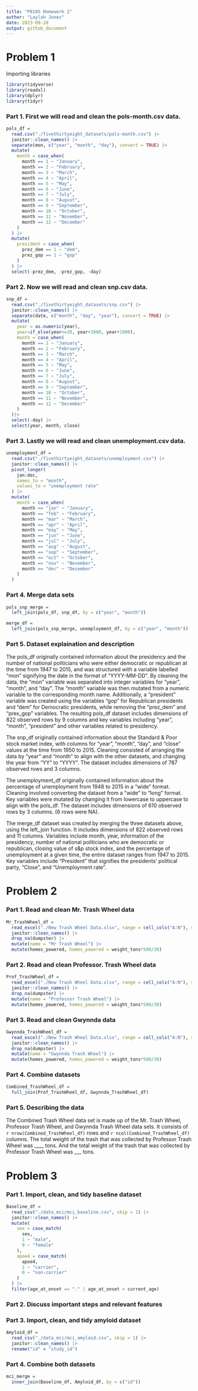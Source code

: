 ```yaml
---
title: "P8105 Homework 2"
author: "Laylah Jones"
date: 2023-09-28
output: github_document
---
```


# Problem 1

Importing libraries

```r
library(tidyverse)
library(readxl)
library(dplyr)
library(tidyr)
```


### Part 1. First we will read and clean the pols-month.csv data.

```r

pols_df = 
  read.csv("./fivethirtyeight_datasets/pols-month.csv") |>
  janitor::clean_names() |>
  separate(mon, c("year", "month", "day"), convert = TRUE) |>
  mutate(
    month = case_when(
      month == 1 ~ "January",
      month == 2 ~ "February",
      month == 3 ~ "March",
      month == 4 ~ "April",
      month == 5 ~ "May",
      month == 6 ~ "June",
      month == 7 ~ "July",
      month == 8 ~ "August",
      month == 9 ~ "September",
      month == 10 ~ "October",
      month == 11 ~ "November",
      month == 12 ~ "December"
    )
  ) |>
  mutate(
    president = case_when(
      prez_dem == 1 ~ "dem",
      prez_gop == 1 ~ "gop"
    )
  ) |>
  select(-prez_dem, -prez_gop, -day)
```

### Part 2. Now we will read and clean snp.csv data.
```r
snp_df = 
  read.csv("./fivethirtyeight_datasets/snp.csv") |>
  janitor::clean_names() |>
  separate(date, c("month", "day", "year"), convert = TRUE) |>
  mutate(
    year = as.numeric(year),
    year=if_else(year<=20, year+2000, year+1900),
    month = case_when(
      month == 1 ~ "January",
      month == 2 ~ "February",
      month == 3 ~ "March",
      month == 4 ~ "April",
      month == 5 ~ "May",
      month == 6 ~ "June",
      month == 7 ~ "July",
      month == 8 ~ "August",
      month == 9 ~ "September",
      month == 10 ~ "October",
      month == 11 ~ "November",
      month == 12 ~ "December"
    )
  )|>
  select(-day) |>
  select(year, month, close)
```

### Part 3. Lastly we will read and clean unemployment.csv data.
```r
unemployment_df = 
  read.csv("./fivethirtyeight_datasets/unemployment.csv") |>
  janitor::clean_names() |>
  pivot_longer(
    jan:dec,
    names_to = "month",
    values_to = "unemployment rate"
  ) |>
  mutate(
    month = case_when(
      month == "jan" ~ "January",
      month == "feb" ~ "February",
      month == "mar" ~ "March",
      month == "apr" ~ "April",
      month == "may" ~ "May",
      month == "jun" ~ "June",
      month == "jul" ~ "July",
      month == "aug" ~ "August",
      month == "sep" ~ "September",
      month == "oct" ~ "October",
      month == "nov" ~ "November",
      month == "dec" ~ "December"
    )
  ) 
```

### Part 4. Merge data sets

```r
pols_snp_merge = 
  left_join(pols_df, snp_df, by = c("year", "month"))

merge_df = 
  left_join(pols_snp_merge, unemployment_df, by = c("year", "month"))
```

### Part 5. Dataset explaination and description

The pols_df originally contained information about the presidency and the number of national politicians who were either democratic or republican at the time from 1947 to 2015, and was structured with a variable labelled "mon" signifying the date in the format of "YYYY-MM-DD". By cleaning the data, the "mon" variable was separated into integer variables for "year", "month", and "day". The "month" variable was then mutated from a numeric variable to the corresponding month name. Additionally, a "president" variable was created using the variables "gop" for Republican presidents and "dem" for Democratic presidents, while removing the "prez_dem" and "prex_gop" variables. The resulting pols_df dataset includes dimensions of 822 observed rows by 9 columns and key variables including "year", "month", "president" and other variables related to presidency.

The snp_df originally contained information about the Standard & Poor stock market index, with columns for "year", "month", "day", and "close" values at the time from 1950 to 2015. Cleaning consisted of arranging the data by "year" and "month" to align with the other datasets, and changing the year from "YY" to "YYYY". The dataset includes dimensions of 787 observed rows and 3 columns.

The unemployment_df originally contained information about the percentage of unemployment from 1948 to 2015 in a "wide" format. Cleaning involved converting the dataset from a "wide" to "long" format. Key variables were mutated by changing it from lowercase to uppercase to align with the pols_df. The dataset includes dimensions of 610 observed rows by 3 columns. (6 rows were NA). 

The merge_df dataset was created by merging the three datasets above, using the left_join function. It includes dimensions of 822 observed rows and 11 columns. Variables include month, year, information of the presidency, number of national politicians who are democratic or republican, closing value of s&p stock index, and the percentage of unemployment at a given time, the entire dataset ranges from 1947 to 2015. Key variables include "President" that signifies the presidents' political party, "Close", and "Unemployment rate".


# Problem 2

### Part 1. Read and clean Mr. Trash Wheel data

```r
Mr_TrashWheel_df = 
  read_excel("./New Trash Wheel Data.xlsx", range = cell_cols("A:N"), sheet = "Mr. Trash Wheel") |>
  janitor::clean_names() |>
  drop_na(dumpster) |>
  mutate(name = "Mr Trash Wheel") |>
  mutate(homes_powered, homes_powered = weight_tons*500/30)
```

### Part 2. Read and clean Professor. Trash Wheel data

```r
Prof_TrashWheel_df = 
  read_excel("./New Trash Wheel Data.xlsx", range = cell_cols("A:N"), sheet = "Professor Trash Wheel") |>
  janitor::clean_names() |>
  drop_na(dumpster) |>
  mutate(name = "Professor Trash Wheel") |>
  mutate(homes_powered, homes_powered = weight_tons*500/30)
```

### Part 3. Read and clean Gwynnda data

```r
Gwynnda_TrashWheel_df = 
  read_excel("./New Trash Wheel Data.xlsx", range = cell_cols("A:N"), sheet = "Gwynnda Trash Wheel") |>
  janitor::clean_names() |>
  drop_na(dumpster) |>
  mutate(name = "Gwynnda Trash Wheel") |>
  mutate(homes_powered, homes_powered = weight_tons*500/30)
```

### Part 4. Combine datasets

```r
Combined_TrashWheel_df = 
  full_join(Prof_TrashWheel_df, Gwynnda_TrashWheel_df)
```

### Part 5. Describing the data

The Combined Trash Wheel data set is made up of the Mr. Trash Wheel, Professor Trash Wheel, and Gwynnda Trash Wheel data sets. It consists of `r nrow(Combined_TrashWheel_df)` rows and `r ncol(Combined_TrashWheel_df)` columns. The total weight of the trash that was collected by Professor Trash Wheel was ____ tons. And the total weight of the trash that was collected by Professor Trash Wheel was ___ tons. 

# Problem 3

### Part 1. Import, clean, and tidy baseline dataset

```r
Baseline_df = 
  read_csv("./data_mci/mci_baseline.csv", skip = 1) |>
  janitor::clean_names() |>
  mutate(
    sex = case_match(
      sex,
      1 ~ "male",
      0 ~ "female"
    ),
    apoe4 = case_match(
      apoe4,
      1 ~ "carrier",
      0 ~ "non-carrier"
    )
  ) |>
  filter(age_at_onset == "." | age_at_onset > current_age)
```

### Part 2. Discuss important steps and relevant features




### Part 3. Import, clean, and tidy amyloid dataset

```r
Amyloid_df = 
  read_csv("./data_mci/mci_amyloid.csv", skip = 1) |>
  janitor::clean_names() |>
  rename("id" = "study_id") 
```

### Part 4. Combine both datasets

```r
mci_merge = 
  inner_join(Baseline_df, Amyloid_df, by = c("id")) 
```




